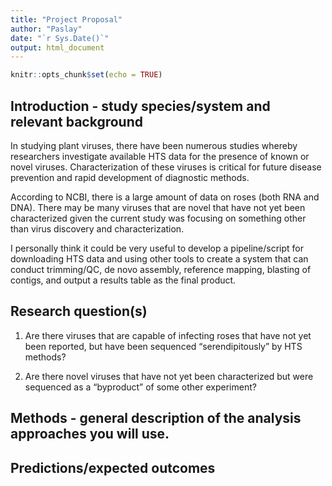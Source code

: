 ```yaml
---
title: "Project Proposal"
author: "Paslay"
date: "`r Sys.Date()`"
output: html_document
---
```


```r
knitr::opts_chunk$set(echo = TRUE)
```

## Introduction - study species/system and relevant background

In studying plant viruses, there have been numerous studies whereby researchers investigate available HTS data for the presence of known or novel viruses. Characterization of these viruses is critical for future disease prevention and rapid development of diagnostic methods.

According to NCBI, there is a large amount of data on roses (both RNA and DNA). There may be many viruses that are novel that have not yet been characterized given the current study was focusing on something other than virus discovery and characterization.

I personally think it could be very useful to develop a pipeline/script for downloading HTS data and using other tools to create a system that can conduct trimming/QC, de novo assembly, reference mapping, blasting of contigs, and output a results table as the final product.


## Research question(s)

1. Are there viruses that are capable of infecting roses that have not yet been reported, but have been sequenced "serendipitously" by HTS methods?

2. Are there novel viruses that have not yet been characterized but were sequenced as a "byproduct" of some other experiment?

## Methods - general description of the analysis approaches you will use.



## Predictions/expected outcomes







